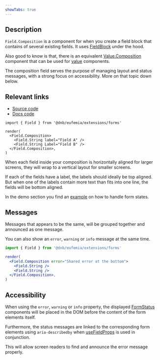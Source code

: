 ```yaml
---
showTabs: true
---
```


## Description

`Field.Composition` is a component for when you create a field block that contains of several existing fields. It uses [FieldBlock](/uilib/extensions/forms/create-component/FieldBlock/) under the hood.

Also good to know is that, there is an equivalent [Value.Composition](/uilib/extensions/forms/Value/Composition) component that can be used for [value](/uilib/extensions/forms/Value/) components.

The composition field serves the purpose of managing layout and status messages, with a strong focus on accessibility. More on that topic down below.

## Relevant links

- [Source code](https://github.com/dnbexperience/eufemia/tree/main/packages/dnb-eufemia/src/extensions/forms/base-fields/Composition)
- [Docs code](https://github.com/dnbexperience/eufemia/tree/main/packages/dnb-design-system-portal/src/docs/uilib/extensions/forms/base-fields/Composition)

```tsx
import { Field } from '@dnb/eufemia/extensions/forms'

render(
  <Field.Composition>
    <Field.String label="Field A" />
    <Field.String Label="Field B" />
  </Field.Composition>,
)
```

When each field inside your composition is horizontally aligned for larger screens, they will wrap to a vertical layout for smaller screens.

If each of the fields have a label, the labels should ideally be top aligned. But when one of the labels contain more text than fits into one line, the fields will be bottom aligned.

In the demo section you find an [example](#composition-field-with-error) on how to handle form states.

## Messages

Messages that appears to be the same, will be grouped together and announced as one message.

You can also show an `error`, `warning` or `info` message at the same time.

```jsx
import { Field } from '@dnb/eufemia/extensions/forms'

render(
  <Field.Composition error="Shared error at the bottom">
    <Field.String />
    <Field.String />
  </Field.Composition>,
)
```

## Accessibility

When using the `error`, `warning` or `info` property, the displayed [FormStatus](/uilib/components/form-status) components will be placed in the DOM before the content of the form elements itself.

Furthermore, the status messages are linked to the corresponding form elements using `aria-describedby` when [useFieldProps](/uilib/extensions/forms/create-component/useFieldProps) is used in conjunction.

This will allow screen readers to find and announce the error message properly.
